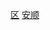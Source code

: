 {{Catnav|頁面分類|...|地级市|贵州地级市|安顺|安顺行政区划|安顺区县}}
{{Catnav|頁面分類|...|地级行政区|贵州地州市|贵州各地州市行政区划|安顺行政区划|安顺区县}}
{{Catnav|頁面分類|...||贵州行政区划|贵州县级行政区|贵州县份}}
{{Catnav|頁面分類|...|县级行政区|中国县份|中国各省县份|贵州县份}}

{{catmore|平坝区|贵州省安顺市平坝区}}

[[Category:安顺区县|区]]
[[Category:贵州市辖区|安顺]]